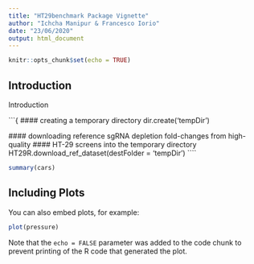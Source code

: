 ```yaml
---
title: "HT29benchmark Package Vignette"
author: "Ichcha Manipur & Francesco Iorio"
date: "23/06/2020"
output: html_document
---
```


```r
knitr::opts_chunk$set(echo = TRUE)
```

## Introduction
Introduction

```{
#### creating a temporary directory
  dir.create('tempDir')

  #### downloading reference sgRNA depletion fold-changes from high-quality
  #### HT-29 screens into the temporary directory
  HT29R.download_ref_dataset(destFolder = 'tempDir')
````

```r
summary(cars)
```

## Including Plots

You can also embed plots, for example:

```r
plot(pressure)
```

Note that the `echo = FALSE` parameter was added to the code chunk to prevent printing of the R code that generated the plot.
